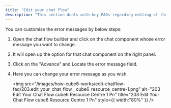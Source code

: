 ```yaml
---
title: "Edit your chat flow"
description: "This section deals with key FAQs regarding editing of the chat flow."
---
```


<Accordion title="How can I update or change the error message being sent by the bot">
  You can customise the error messages by below steps:

  1. Open the chat flow builder and click on the chat component whose error message you want to change. 
  2. It will open up the option for that chat component on the right panel.
  3. Click on the "Advance" and Locate the error message field.
  4. Here you can change your error message as you wish.

     <img
       src="/images/how-cube6-works/edit-chatflow-faq/203.edit_your_chat_flow__cube6_resource_centre-1.png"
       alt="203 Edit Your Chat Flow cube6 Resource Centre 1 Pn"
       title="203 Edit Your Chat Flow cube6 Resource Centre 1 Pn"
       style={{ width:"80%" }}
     />
</Accordion>